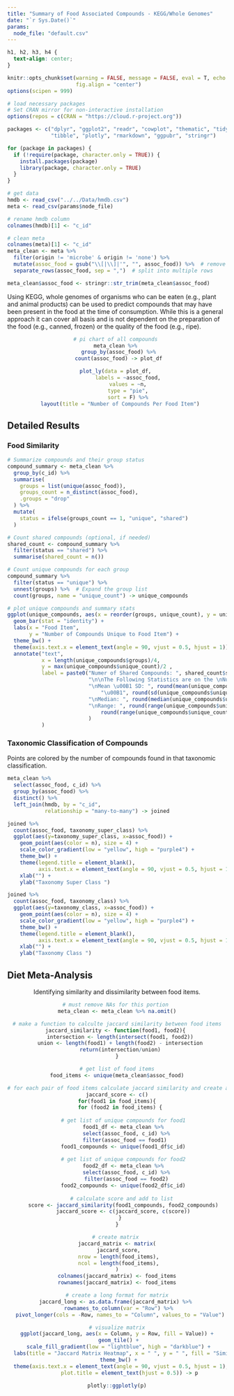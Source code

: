 ```yaml
---
title: "Summary of Food Associated Compounds - KEGG/Whole Genomes"
date: "`r Sys.Date()`"
params:
  node_file: "default.csv"
---
```


```css
h1, h2, h3, h4 {
  text-align: center;
}
```

```r
knitr::opts_chunk$set(warning = FALSE, message = FALSE, eval = T, echo = F, 
                      fig.align = "center")
options(scipen = 999)
```

```r
# load necessary packages 
# Set CRAN mirror for non-interactive installation
options(repos = c(CRAN = "https://cloud.r-project.org"))

packages <- c("dplyr", "ggplot2", "readr", "cowplot", "thematic", "tidyr",
              "tibble", "plotly", "rmarkdown", "ggpubr", "stringr")

for (package in packages) {
  if (!require(package, character.only = TRUE)) {
    install.packages(package)
    library(package, character.only = TRUE)
  }
}
```

```r
# get data 
hmdb <- read_csv("../../Data/hmdb.csv")
meta <- read_csv(params$node_file)

# rename hmdb column
colnames(hmdb)[1] <- "c_id"

# clean meta 
colnames(meta)[1] <- "c_id"
meta_clean <- meta %>% 
  filter(origin != 'microbe' & origin != 'none') %>% 
  mutate(assoc_food = gsub("\\[|\\]|'", "", assoc_food)) %>%  # remove [], '
  separate_rows(assoc_food, sep = ",")  # split into multiple rows

meta_clean$assoc_food <- stringr::str_trim(meta_clean$assoc_food)
```

Using KEGG, whole genomes of organisms who can be eaten (e.g., plant and animal products) can be used to predict compounds that may have been present in the food at the time of consumption. While this is a general approach it can cover all basis and is not dependent on the preparation of the food (e.g., canned, frozen) or the quality of the food (e.g., ripe).

<center>
```r
# pi chart of all compounds 
meta_clean %>% 
  group_by(assoc_food) %>% 
  count(assoc_food) -> plot_df 

plot_ly(data = plot_df, 
        labels = ~assoc_food, 
        values = ~n, 
        type = "pie", 
        sort = F) %>% 
  layout(title = "Number of Compounds Per Food Item")
```
</center>

## Detailed Results {.tabset}

### Food Similarity

```r
# Summarize compounds and their group status
compound_summary <- meta_clean %>%
  group_by(c_id) %>%
  summarise(
    groups = list(unique(assoc_food)),
    groups_count = n_distinct(assoc_food),
    .groups = "drop"
  ) %>%
  mutate(
    status = ifelse(groups_count == 1, "unique", "shared")
  )

# Count shared compounds (optional, if needed)
shared_count <- compound_summary %>%
  filter(status == "shared") %>%
  summarise(shared_count = n())

# Count unique compounds for each group
compound_summary %>%
  filter(status == "unique") %>%
  unnest(groups) %>%  # Expand the group list
  count(groups, name = "unique_count") -> unique_compounds 

# plot unique compounds and summary stats 
ggplot(unique_compounds, aes(x = reorder(groups, unique_count), y = unique_count)) + 
  geom_bar(stat = "identity") + 
  labs(x = "Food Item", 
       y = "Number of Compounds Unique to Food Item") + 
  theme_bw() + 
  theme(axis.text.x = element_text(angle = 90, vjust = 0.5, hjust = 1)) + 
  annotate("text", 
           x = length(unique_compounds$groups)/4, 
           y = max(unique_compounds$unique_count)/2 , 
           label = paste0("Numer of Shared Compounds: ", shared_count$shared_count,
                          "\n\nThe Following Statistics are on the \nNumber of Unique Compounds",
                          "\nMean \u00B1 SD: ", round(mean(unique_compounds$unique_count), 2), 
                              "\u00B1", round(sd(unique_compounds$unique_count), 2), 
                          "\nMedian: ", round(median(unique_compounds$unique_count), 2), 
                          "\nRange: ", round(range(unique_compounds$unique_count)[1], 2), "-", 
                              round(range(unique_compounds$unique_count)[2], 2)
                          )
           )
```

### Taxonomic Classification of Compounds 

Points are colored by the number of compounds found in that taxonomic classification. 

```r
meta_clean %>% 
  select(assoc_food, c_id) %>% 
  group_by(assoc_food) %>% 
  distinct() %>% 
  left_join(hmdb, by = "c_id", 
            relationship = "many-to-many") -> joined

joined %>% 
  count(assoc_food, taxonomy_super_class) %>% 
  ggplot(aes(y=taxonomy_super_class, x=assoc_food)) +
    geom_point(aes(color = n), size = 4) + 
    scale_color_gradient(low = "yellow", high = "purple4") +
    theme_bw() + 
    theme(legend.title = element_blank(), 
          axis.text.x = element_text(angle = 90, vjust = 0.5, hjust = 1)) + 
    xlab("") + 
    ylab("Taxonomy Super Class ")
```

```r
joined %>% 
  count(assoc_food, taxonomy_class) %>% 
  ggplot(aes(y=taxonomy_class, x=assoc_food)) +
    geom_point(aes(color = n), size = 4) + 
    scale_color_gradient(low = "yellow", high = "purple4") +
    theme_bw() + 
    theme(legend.title = element_blank(), 
          axis.text.x = element_text(angle = 90, vjust = 0.5, hjust = 1)) + 
    xlab("") + 
    ylab("Taxonomy Class ")
```

## Diet Meta-Analysis 

<center>
Identifying similarity and dissimilarity between food items.
```r
# must remove NAs for this portion 
meta_clean <- meta_clean %>% na.omit()

# make a function to calculte jaccard similarity between food items
jaccard_similarity <- function(food1, food2){ 
  intersection <- length(intersect(food1, food2))
  union <- length(food1) + length(food2) - intersection
  return(intersection/union)
}

# get list of food items
food_items <- unique(meta_clean$assoc_food)

# for each pair of food items calculate jaccard similarity and create a list 
jaccard_score <- c()
for(food1 in food_items){
  for (food2 in food_items) {
    
    # get list of unique compounds for food1
    food1_df <- meta_clean %>%
      select(assoc_food, c_id) %>%
      filter(assoc_food == food1) 
    food1_compounds <- unique(food1_df$c_id)
      
    # get list of unique compounds for food2
    food2_df <- meta_clean %>%
      select(assoc_food, c_id) %>%
      filter(assoc_food == food2)
    food2_compounds <- unique(food2_df$c_id)
    
    # calculate score and add to list 
    score <- jaccard_similarity(food1_compounds, food2_compounds)
    jaccard_score <- c(jaccard_score, c(score))
  }
}

# create matrix 
jaccard_matrix <- matrix(
  jaccard_score, 
  nrow = length(food_items), 
  ncol = length(food_items), 
)
colnames(jaccard_matrix) <- food_items
rownames(jaccard_matrix) <- food_items

# create a long format for matrix
jaccard_long <- as.data.frame(jaccard_matrix) %>% 
  rownames_to_column(var = "Row") %>% 
  pivot_longer(cols = -Row, names_to = "Column", values_to = "Value")

# visualize matrix
ggplot(jaccard_long, aes(x = Column, y = Row, fill = Value)) +
  geom_tile() + 
  scale_fill_gradient(low = "lightblue", high = "darkblue") + 
  labs(title = "Jaccard Matrix Heatmap", x = " ", y = " ", fill = "Simiarity Score") +
  theme_bw() + 
  theme(axis.text.x = element_text(angle = 90, vjust = 0.5, hjust = 1), 
        plot.title = element_text(hjust = 0.5)) -> p

plotly::ggplotly(p)
```





